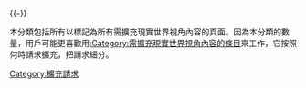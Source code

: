 {{CatTrack}}
{{-}}
{{Purge button|left}}
{{Wikipedia category|hidden=yes}}
{{polluted category}}
{{categoryTOC}}

本分類包括所有以{{Tl|Real world}}標記為所有需擴充現實世界視角內容的頁面。因為本分類的數量，用戶可能更喜歡用[[:Category:需擴充現實世界視角內容的條目|:Category:需擴充現實世界視角內容的條目]]來工作，它按照何時請求擴充，把請求細分。

{{DEFAULTSORT:所有需擴充現實世界視角內容的條目}}
[[Category:擴充請求|Category:擴充請求]]